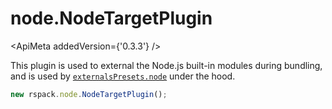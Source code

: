 
# node.NodeTargetPlugin

<ApiMeta addedVersion={'0.3.3'} />

This plugin is used to external the Node.js built-in modules during bundling, and is used by [`externalsPresets.node`](/config/externals#node) under the hood.

```js
new rspack.node.NodeTargetPlugin();
```
